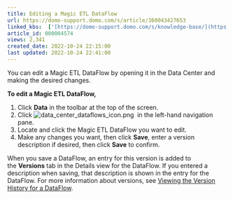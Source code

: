 ```yaml
---
title: Editing a Magic ETL DataFlow
url: https://domo-support.domo.com/s/article/360043427653
linked_kbs:  ['[https://domo-support.domo.com/s/knowledge-base/](https://domo-support.domo.com/s/knowledge-base/)', '[https://domo-support.domo.com/s/](https://domo-support.domo.com/s/)', '[https://domo-support.domo.com/s/topic/0TO5w000000ZamzGAC](https://domo-support.domo.com/s/topic/0TO5w000000ZamzGAC)', '[https://domo-support.domo.com/s/topic/0TO5w000000ZanvGAC](https://domo-support.domo.com/s/topic/0TO5w000000ZanvGAC)', '[https://domo-support.domo.com/s/article/360042923074](https://domo-support.domo.com/s/article/360042923074)', '[https://domo-support.domo.com/s/article/360043427653](https://domo-support.domo.com/s/article/360043427653)', '[https://domo-support.domo.com/s/topic/0TO5w000000ZanvGAC/magic-etl](https://domo-support.domo.com/s/topic/0TO5w000000ZanvGAC/magic-etl)', '[https://domo-support.domo.com/s/article/360043429933](https://domo-support.domo.com/s/article/360043429933)', '[https://domo-support.domo.com/s/article/360043429953](https://domo-support.domo.com/s/article/360043429953)', '[https://domo-support.domo.com/s/article/360042925494](https://domo-support.domo.com/s/article/360042925494)', '[https://domo-support.domo.com/s/article/360043429913](https://domo-support.domo.com/s/article/360043429913)', '[https://domo-support.domo.com/s/article/4408174643607](https://domo-support.domo.com/s/article/4408174643607)', '[https://domo-support.domo.com/s/login/](https://domo-support.domo.com/s/login/)']
article_id: 000004574
views: 2,341
created_date: 2022-10-24 22:15:00
last updated: 2022-10-24 22:41:00
---
```




You can edit a Magic ETL DataFlow by opening it in the Data Center and making the desired changes.


**To edit a Magic ETL DataFlow,**


1. Click **Data** in the toolbar at the top of the screen.
2. Click ![data_center_dataflows_icon.png](data_center_dataflows_icon.png)  in the left-hand navigation pane.
3. Locate and click the Magic ETL DataFlow you want to edit.
4. Make any changes you want, then click **Save**, enter a version description if desired, then click **Save** to confirm.


When you save a DataFlow, an entry for this version is added to the **Versions** tab in the Details view for the DataFlow. If you entered a description when saving, that description is shown in the entry for the DataFlow. For more information about versions, see [Viewing the Version History for a DataFlow](/s/article/360042923074).

